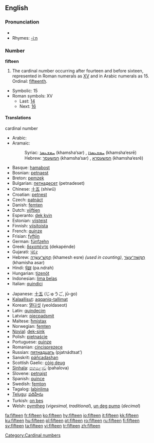 ==English==
===Pronunciation===
* {{audio|en-us-fifteen.ogg|Audio (US)}}
*Rhymes: [[Rhymes:English:-iːn|-iːn]]
===Number===
'''fifteen'''

# The cardinal number occurring after fourteen and before sixteen, represented in Roman numerals as [[XV]] and in Arabic numerals as 15. Ordinal: [[fifteenth]].
*Symbolic: 15
*Roman symbols: XV
**Last: [[fourteen|14]]
**Next: [[sixteen|16]]

====Translations====
;cardinal number
{{top}}
*Arabic: {{ARchar|[[خمسة عشر]]}} {{Unicode|(χámsaʈ ʕášar)}}
*Aramaic:
*:Syriac: [[ܚܡܫܥܣܪ]] (khamsha‘sar) {{m}}, [[ܚܡܫܥܣܪܐ]] (khamsha‘esrē) {{f}}
*:Hebrew: [[חמשעסר]] (khamsha‘sar) {{m}}, [[חמשעסרא]] (khamsha‘esrē) {{f}}
*Basque: [[hamabost]]
*Bosnian: [[petnaest]]
*Breton: [[pemzek]]
*Bulgarian: [[петнадесет]] (petnadeset)
*Chinese: [[十五]] (shíwǔ)
*Croatian: [[petnest]]
*Czech: [[patnáct]]
*Danish: [[femten]]
*Dutch: [[vijftien]] {{f}}
*Esperanto: [[dek kvin]]
*Estonian: [[viisteist]]
*Finnish: [[viisitoista]]
*French: [[quinze]] {{m}}
*Frisian: [[fyftjin]]
*German: [[fünfzehn]] {{f}}
*Greek: [[δεκαπέντε]] (dekapénde)
*Gujarati: [[પંદર]]
*Hebrew: [[חמש עשרה|חֲמֵשׁ־עֶשְׂרֵה]] (khamesh esre) {{f}} ''(used in counting)'', [[חמישה עשר|חֲמִשָּׁה־עָשָׂר]] (khamisha asar) {{m}}
*Hindi: [[पंद्रह]] (pa.ndrah) {{m}}
*Hungarian: [[tizenöt]]
*Indonesian: [[lima belas]]
*Italian: [[quindici]] {{m}}
{{mid}}
*Japanese: [[十五]] (じゅうご, jū-go)
*[[Kalaallisut]]: [[aqqaniq-tallimat]]
*Korean: [[열다섯]] (yeoldaseot)
*Latin: [[quindecim]]
*Latvian: [[piecpadsmit]]
*Maltese: [[ħmistax]]
*Norwegian: [[femten]]
*[[Novial]]: [[dek-sink]]
*Polish: [[piętnaście]]
*Portuguese: [[quinze]]
*Romanian: [[cincisprezece]] {{m}}
*Russian: [[пятнадцать]] (pjatnádtsat’)
*Sanskrit: [[páñcadashan]]
*Scottish Gaelic: [[còig deug]]
*[[Sinhala]]: [[පහළොව]] (pahalova)
*Slovene: [[petnajst]]
*Spanish: [[quince]] {{m}}
*Swedish: [[femton]]
*Tagalog: [[labinlima]]
*[[Telugu]]: [[పదిహేను]]
*Turkish: [[on beş]]
*Welsh: [[pymtheg]] (''vigesimal, traditional''), [[un deg pump]] (''decimal'')
{{bottom}}

[[Category:Cardinal numbers]]

[[fa:fifteen]]
[[fr:fifteen]]
[[ko:fifteen]]
[[hy:fifteen]]
[[io:fifteen]]
[[it:fifteen]]
[[kk:fifteen]]
[[ku:fifteen]]
[[hu:fifteen]]
[[pl:fifteen]]
[[pt:fifteen]]
[[ro:fifteen]]
[[ru:fifteen]]
[[fi:fifteen]]
[[sv:fifteen]]
[[ta:fifteen]]
[[vi:fifteen]]
[[tr:fifteen]]
[[zh:fifteen]]
